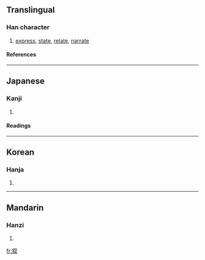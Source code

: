 {{see|敘}}

==Translingual==
===Han character===
{{Han char|rn=29|rad=又|as=07|sn=9|four=|canj=人木水 (ODE)}}
# [[express]], [[state]], [[relate]], [[narrate]]
====References====
{{Han ref|kx=0166.090|dkj=03163|dj=0378.030|hdz=10397.150|uh=53D9|ud=21465}}
----
==Japanese==
===Kanji===
{{ja-kanji|grade=c|rs=又07}}
# {{defn|Japanese}} 
====Readings====
{{ja-readings|on=[[じょ]] (jo)|kun=[[ついでる]] (tsuideru), [[ついで]] (tsuide), [[のべる]] (noberu)}}
----
==Korean==
===Hanja===
{{ko-hanja|hangeul=서|rv=seo|mr=sŏ}}
# {{defn|Korean}}
----
==Mandarin==
===Hanzi===
{{cmn-hanzi|tra=敘|pin=[[xù]] (xu4)|wg=hsü<sup>4</sup>}}
# {{defn|Mandarin}}

[[fr:叙]]